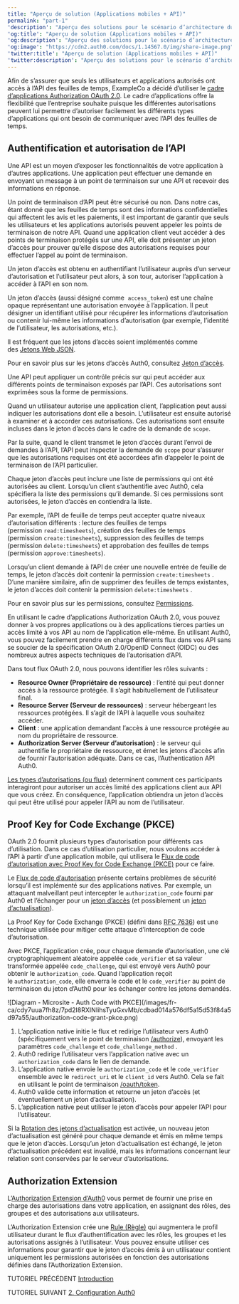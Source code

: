 ```yaml
---
title: "Aperçu de solution (Applications mobiles + API)"
permalink: "part-1"
'description': "Aperçu des solutions pour le scénario d’architecture du Mobile + API"
'og:title': "Aperçu de solution (Applications mobiles + API)"
'og:description': "Aperçu des solutions pour le scénario d’architecture du Mobile + API"
'og:image': "https://cdn2.auth0.com/docs/1.14567.0/img/share-image.png"
'twitter:title': "Aperçu de solution (Applications mobiles + API)"
'twitter:description': "Aperçu des solutions pour le scénario d’architecture du Mobile + API"
---
```


Afin de s’assurer que seuls les utilisateurs et applications autorisés ont accès à l’API des feuilles de temps, ExampleCo a décidé d’utiliser le [cadre d’applications Authorization OAuth 2.0](https://tools.ietf.org/html/rfc6749). Le cadre d’applications offre la flexibilité que l’entreprise souhaite puisque les différentes autorisations peuvent lui permettre d’autoriser facilement les différents types d’applications qui ont besoin de communiquer avec l’API des feuilles de temps.

## Authentification et autorisation de l’API

Une API est un moyen d’exposer les fonctionnalités de votre application à d’autres applications. Une application peut effectuer une demande en envoyant un message à un point de terminaison sur une API et recevoir des informations en réponse.

Un point de terminaison d’API peut être sécurisé ou non. Dans notre cas, étant donné que les feuilles de temps sont des informations confidentielles qui affectent les avis et les paiements, il est important de garantir que seuls les utilisateurs et les applications autorisés peuvent appeler les points de terminaison de notre API. Quand une application client veut accéder à des points de terminaison protégés sur une API, elle doit présenter un jeton d’accès pour prouver qu’elle dispose des autorisations requises pour effectuer l’appel au point de terminaison.

Un jeton d’accès est obtenu en authentifiant l’utilisateur auprès d’un serveur d’autorisation et l’utilisateur peut alors, à son tour, autoriser l’application à accéder à l’API en son nom.

<Card title="Qu’est-ce qu’un jeton d’accès?">

Un jeton d’accès (aussi désigné comme  `access_token`) est une chaîne opaque représentant une autorisation envoyée à l’application. Il peut désigner un identifiant utilisé pour récupérer les informations d’autorisation ou contenir lui-même les informations d’autorisation (par exemple, l’identité de l’utilisateur, les autorisations, etc.).

Il est fréquent que les jetons d’accès soient implémentés comme des [Jetons Web JSON](https://auth0.com/docs/tokens/concepts/jwts).

Pour en savoir plus sur les jetons d’accès Auth0, consultez [Jeton d’accès](https://auth0.com/docs/tokens/concepts/access-tokens).

</Card>

Une API peut appliquer un contrôle précis sur qui peut accéder aux différents points de terminaison exposés par l’API. Ces autorisations sont exprimées sous la forme de permissions.

Quand un utilisateur autorise une application client, l’application peut aussi indiquer les autorisations dont elle a besoin. L’utilisateur est ensuite autorisé à examiner et à accorder ces autorisations. Ces autorisations sont ensuite incluses dans le jeton d’accès dans le cadre de la demande de `scope`.

Par la suite, quand le client transmet le jeton d’accès durant l’envoi de demandes à l’API, l’API peut inspecter la demande de `scope` pour s’assurer que les autorisations requises ont été accordées afin d’appeler le point de terminaison de l’API particulier.

<Card title="Que sont les permissions?">

Chaque jeton d’accès peut inclure une liste de permissions qui ont été autorisées au client. Lorsqu’un client s’authentifie avec Auth0, cela spécifiera la liste des permissions qu’il demande. Si ces permissions sont autorisées, le jeton d’accès en contiendra la liste.

Par exemple, l’API de feuille de temps peut accepter quatre niveaux d’autorisation différents : lecture des feuilles de temps (permission `read:timesheets`), création des feuilles de temps (permission `create:timesheets`), suppression des feuilles de temps (permission `delete:timesheets`) et approbation des feuilles de temps (permission `approve:timesheets`).

Lorsqu’un client demande à l’API de créer une nouvelle entrée de feuille de temps, le jeton d’accès doit contenir la permission `create:timesheets` . D’une manière similaire, afin de supprimer des feuilles de temps existantes, le jeton d’accès doit contenir la permission `delete:timesheets` .

Pour en savoir plus sur les permissions, consultez [Permissions](https://auth0.com/docs/scopes).

</Card>

En utilisant le cadre d’applications Authorization <Tooltip href="/docs/fr-ca/glossary?term=oath2" tip="OAuth 2.0
Cadre d’applications d’autorisation qui définit les protocoles d’autorisation et les flux de production." cta="Voir le glossaire">OAuth 2.0</Tooltip>, vous pouvez donner à vos propres applications ou à des applications tierces parties un accès limité à vos API au nom de l’application elle-même. En utilisant Auth0, vous pouvez facilement prendre en charge différents flux dans vos API sans se soucier de la spécification OAuth 2.0/<Tooltip href="/docs/fr-ca/glossary?term=openid" tip="OpenID
Norme ouverte d’authentification qui permet aux applications de vérifier l’identité des utilisateurs sans avoir à collecter leurs informations de connexion." cta="Voir le glossaire">OpenID</Tooltip> Connect (OIDC) ou des nombreux autres aspects techniques de l’autorisation d’API.

<Card title="Rôles OAuth">

Dans tout flux OAuth 2.0, nous pouvons identifier les rôles suivants :

* **Resource Owner (Propriétaire de ressource)** : l’entité qui peut donner accès à la ressource protégée. Il s’agit habituellement de l’utilisateur final.
* **Resource Server (Serveur de ressources)** : serveur hébergeant les ressources protégées. Il s’agit de l’API à laquelle vous souhaitez accéder.
* **Client** : une application demandant l’accès à une ressource protégée au nom du propriétaire de ressource.
* **Authorization Server (Serveur d’autorisation)** : le serveur qui authentifie le propriétaire de ressource, et émet les jetons d’accès afin de fournir l’autorisation adéquate. Dans ce cas, l’Authentication API Auth0.

[Les types d’autorisations (ou flux)](https://auth0.com/docs/api-auth/which-oauth-flow-to-use) determinent comment ces participants interagiront pour autoriser un accès limité des applications client aux API que vous créez. En conséquence, l’application obtiendra un jeton d’accès qui peut être utilisé pour appeler l’API au nom de l’utilisateur.

</Card>

## Proof Key for Code Exchange (PKCE)

OAuth 2.0 fournit plusieurs types d’autorisation pour différents cas d’utilisation. Dans ce cas d’utilisation particulier, nous voulons accéder à l’API à partir d’une application mobile, qui utilisera le [Flux de code d’autorisation avec Proof Key for Code Exchange (PKCE)](/docs/fr-ca/get-started/authentication-and-authorization-flow/authorization-code-flow-with-pkce) pour ce faire.

Le [Flux de code d’autorisation](/docs/fr-ca/get-started/authentication-and-authorization-flow/authorization-code-flow) présente certains problèmes de sécurité lorsqu’il est implémenté sur des applications natives. Par exemple, un attaquant malveillant peut intercepter le `authorization_code` fourni par Auth0 et l’échanger pour un [jeton d’accès](/docs/fr-ca/secure/tokens/access-tokens) (et possiblement un [jeton d’actualisation](/docs/fr-ca/secure/tokens/refresh-tokens)).

La Proof Key for Code Exchange (PKCE) (défini dans [RFC 7636](https://tools.ietf.org/html/rfc7636)) est une technique utilisée pour mitiger cette attaque d’interception de code d’autorisation.

Avec PKCE, l’application crée, pour chaque demande d’autorisation, une clé cryptographiquement aléatoire appelée `code_verifier` et sa valeur transformée appelée `code_challenge`, qui est envoyé vers Auth0 pour obtenir le `authorization_code`. Quand l’application reçoit le `authorization_code`, elle enverra le code et le `code_verifier` au point de terminaison du jeton d’Auth0 pour les échanger contre les jetons demandés.

<Frame>![Diagram - Microsite - Auth Code with PKCE](/images/fr-ca/cdy7uua7fh8z/7pd2I8RXINIihsTyuGxvMb/cdbad014a576df5a15d53f84a5d97a55/authorization-code-grant-pkce.png)</Frame>

1. L’application native initie le flux et redirige l’utilisateur vers Auth0 (spécifiquement vers le point de terminaison [/authorize](/docs/fr-ca/api/authentication#authorization-code-grant-pkce-)), envoyant les paramètres `code_challenge` et `code_challenge_method` .
2. Auth0 redirige l’utilisateur vers l’application native avec un `authorization_code` dans le lien de demande.
3. L’application native envoie le `authorization_code` et le `code_verifier` ensemble avec le `redirect_uri` et le `client_id` vers Auth0. Cela se fait en utilisant le point de terminaison [/oauth/token](/docs/fr-ca/api/authentication?http#authorization-code-pkce-).
4. Auth0 valide cette information et retourne un jeton d’accès (et éventuellement un jeton d’actualisation).
5. L’application native peut utiliser le jeton d’accès pour appeler l’API pour l’utilisateur.

<Callout icon="file-lines" color="#0EA5E9" iconType="regular">

Si la [Rotation des jetons d’actualisation](https://auth0.com/docs/tokens/concepts/refresh-token-rotation) est activée, un nouveau jeton d’actualisation est généré pour chaque demande et émis en même temps que le jeton d’accès. Lorsqu’un jeton d’actualisation est échangé, le jeton d’actualisation précédent est invalidé, mais les informations concernant leur relation sont conservées par le serveur d’autorisations.

</Callout>

## Authorization Extension

L’[Authorization Extension d’Auth0](/docs/fr-ca/customize/extensions/authorization-extension) vous permet de fournir une prise en charge des autorisations dans votre application, en assignant des rôles, des groupes et des autorisations aux utilisateurs.

L’Authorization Extension crée une [Rule (Règle)](/docs/fr-ca/customize/rules) qui augmentera le profil utilisateur durant le flux d’authentification avec les rôles, les groupes et les autorisations assignés à l’utilisateur. Vous pouvez ensuite utiliser ces informations pour garantir que le jeton d’accès émis à un utilisateur contient uniquement les permissions autorisées en fonction des autorisations définies dans l’Authorization Extension.

TUTORIEL PRÉCÉDENT [Introduction](/docs/fr-ca/get-started/architecture-scenarios/mobile-api)

TUTORIEL SUIVANT [2. Configuration Auth0](/docs/fr-ca/get-started/architecture-scenarios/mobile-api/part-2)